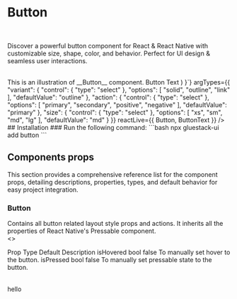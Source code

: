 

# Button
<br/>

Discover a powerful button component for React & React Native with customizable size, shape, color, and behavior. Perfect for UI design & seamless user interactions.

<br/>
 This is an illustration of __Button__ component.
<CodePreviewer
  code={`function Example() {
  return (
    <Button variant="{{variant}}" size="{{size}}" action="{{action}}">
        <ButtonText>Button Text</ButtonText>
    </Button>
  )
}`}
  argTypes={{
  "variant": {
    "control": {
      "type": "select"
    },
    "options": [
      "solid",
      "outline",
      "link"
    ],
    "defaultValue": "outline"
  },
  "action": {
    "control": {
      "type": "select"
    },
    "options": [
      "primary",
      "secondary",
      "positive",
      "negative"
    ],
    "defaultValue": "primary"
  },
  "size": {
    "control": {
      "type": "select"
    },
    "options": [
      "xs",
      "sm",
      "md",
      "lg"
    ],
    "defaultValue": "md"
  }
}}
  reactLive={{ Button, ButtonText }}
/>
<br/>
## Installation

<Tabs>
<TabItem label="CLI">
### Run the following command:
  ```bash
  npx gluestack-ui add button
  ```
</TabItem>
<TabItem label="Manual">
</TabItem>
</Tabs>

## Components props
This section provides a comprehensive reference list for the component props, detailing descriptions, properties, types, and default behavior for easy project integration.
<br/>
### Button
Contains all button related layout style props and actions. It inherits all the properties of React Native's Pressable component.
<br/>
<>
<Table>
<TableBody>
  <TableRow>
    <TableHeaderCell>Prop</TableHeaderCell>
    <TableHeaderCell>Type</TableHeaderCell>
    <TableHeaderCell>Default</TableHeaderCell>
    <TableHeaderCell>Description</TableHeaderCell>
  </TableRow>
  <TableRow>
    <TableCell>isHovered</TableCell>
    <TableCell>bool</TableCell>
    <TableCell>false</TableCell>
    <TableCell>To manually set hover to the button.</TableCell>
  </TableRow>
 <TableRow>
    <TableCell>isPressed</TableCell>
    <TableCell>bool</TableCell>
    <TableCell>false</TableCell>
    <TableCell>To manually set pressable state to the button.</TableCell>
  </TableRow>
  </TableBody>
</Table>
</>

hello